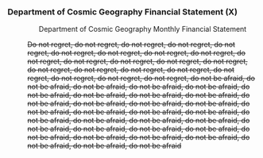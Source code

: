===Department of Cosmic Geography Financial Statement (X)===
:<div align="center">Department of Cosmic Geography Monthly Financial Statement</div>
:<s>Do not regret, do not regret, do not regret, do not regret, do not regret, do not regret, do not regret, do not regret, do not regret, do not regret, do not regret, do not regret, do not regret, do not regret, do not regret, do not regret, do not regret, do not regret, do not regret, do not regret, do not regret, do not regret, do not be afraid, do not be afraid, do not be afraid, do not be afraid, do not be afraid, do not be afraid, do not be afraid, do not be afraid, do not be afraid, do not be afraid, do not be afraid, do not be afraid, do not be afraid, do not be afraid, do not be afraid, do not be afraid, do not be afraid, do not be afraid, do not be afraid, do not be afraid, do not be afraid, do not be afraid, do not be afraid, do not be afraid, do not be afraid, do not be afraid, do not be afraid, do not be afraid, do not be afraid, do not be afraid, do not be afraid, do not be afraid</s>
